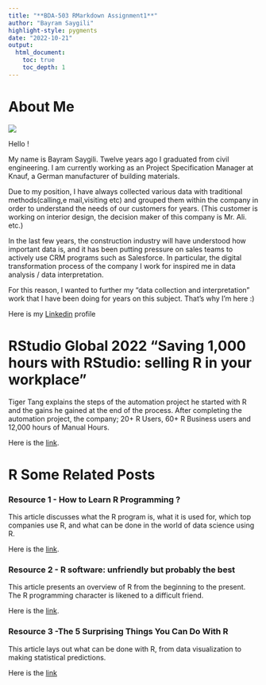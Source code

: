 ```yaml
---
title: "**BDA-503 RMarkdown Assignment1**"
author: "Bayram Saygili"
highlight-style: pygments
date: "2022-10-21"
output: 
  html_document:
    toc: true
    toc_depth: 1
---
```


# About Me

![](beginner.jpg)

Hello ! 

My name is Bayram Saygili. Twelve years ago I graduated from civil engineering. I am currently working as an Project Specification Manager at Knauf, a German manufacturer of building materials.

Due to my position, I have always collected various data with traditional methods(calling,e mail,visiting etc) and grouped them within the company in order to understand the needs of our customers for years. (This customer is working on interior design, the decision maker of this company is Mr. Ali. etc.)

In the last few years, the construction industry will have understood how important data is, and it has been putting pressure on sales teams to actively use CRM programs such as Salesforce. In particular, the digital transformation process of the company I work for inspired me in data analysis / data interpretation.

For this reason, I wanted to further my "data collection and interpretation" work that I have been doing for years on this subject. That's why I'm here :)

Here is my [Linkedin](https://www.linkedin.com/in/bayram-sayg%C4%B1l%C4%B1-1a525045/) profile

# RStudio Global 2022 "Saving 1,000 hours with RStudio: selling R in your workplace"

Tiger Tang explains the steps of the automation project he started with R and the gains he gained at the end of the process. After completing the automation project, the company; 20+ R Users, 60+ R Business users and 12,000 hours of Manual Hours.

Here is the [link](https://www.rstudio.com/conference/2022/talks/saving-1000-hours-rstudio/).

# R Some Related Posts

### Resource 1 - How to Learn R Programming ? 

This article discusses what the R program is, what it is used for, which top companies use R, and what can be done in the world of data science using R.

Here is the [link](https://www.simplilearn.com/how-to-learn-r-programming-article).


### Resource 2 - R software: unfriendly but probably the best

This article presents an overview of R from the beginning to the present. The R programming character is likened to a difficult friend.


Here is the [link](https://www.ncbi.nlm.nih.gov/pmc/articles/PMC7063554/).


### Resource 3 -The 5 Surprising Things You Can Do With R

This article lays out what can be done with R, from data visualization to making statistical predictions.

Here is the [link](https://www.kdnuggets.com/2022/08/5-surprising-things-r.html)
